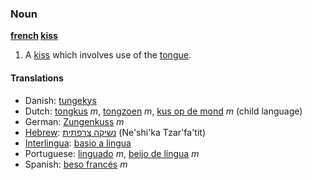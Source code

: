 ===Noun===
'''[[french]] [[kiss]]'''

# A [[kiss]] which involves use of the [[tongue]].

====Translations====
*Danish: [[tungekys]]
*Dutch: [[tongkus]] ''m'', [[tongzoen]] ''m'', [[kus op de mond]] ''m'' (child language)
*German: [[Zungenkuss]] ''m''
*[[Hebrew]]: [[נשיקה צרפתית]] (Ne'shi'ka Tzar'fa'tit)
*[[Interlingua]]: [[basio a lingua]]
*Portuguese: [[linguado]] ''m'', [[beijo de língua]] ''m''
*Spanish: [[beso francés]] ''m''